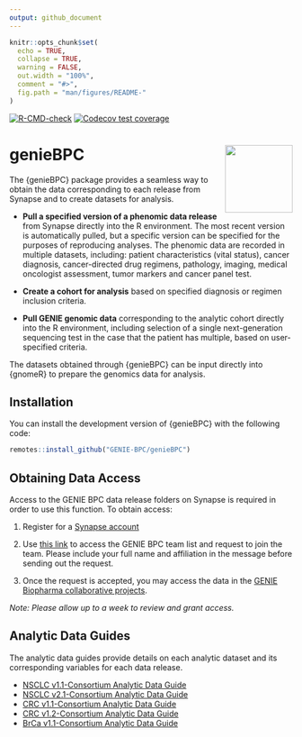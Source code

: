 ```yaml
---
output: github_document
---
```


```r
knitr::opts_chunk$set(
  echo = TRUE,
  collapse = TRUE,
  warning = FALSE,
  out.width = "100%",
  comment = "#>",
  fig.path = "man/figures/README-"
)
```

<!-- badges: start -->
[![R-CMD-check](https://github.com/GENIE-BPC/genieBPC/workflows/R-CMD-check/badge.svg)](https://github.com/GENIE-BPC/genieBPC/actions)
[![Codecov test coverage](https://codecov.io/gh/GENIE-BPC/genieBPC/branch/master/graph/badge.svg)](https://codecov.io/gh/GENIE-BPC/genieBPC?branch=master)
<!-- badges: end -->

# genieBPC <img src="man/figures/geniebpc_hex_sticker.png" align="right" height="120" /></a>


The {genieBPC} package provides a seamless way to obtain the data corresponding to each release from Synapse and to create datasets for analysis.

- **Pull a specified version of a phenomic data release** from Synapse directly into the R environment. The most recent version is automatically pulled, but a specific version can be specified for the purposes of reproducing analyses. The phenomic data are recorded in multiple datasets, including: patient characteristics (vital status), cancer diagnosis, cancer-directed drug regimens, pathology, imaging, medical oncologist assessment, tumor markers and cancer panel test.

- **Create a cohort for analysis** based on specified diagnosis or regimen inclusion criteria.

- **Pull GENIE genomic data** corresponding to the analytic cohort directly into the R environment, including selection of a single next-generation sequencing test in the case that the patient has multiple, based on user-specified criteria.

The datasets obtained through {genieBPC} can be input directly into {gnomeR} to prepare the genomics data for analysis. 


## Installation

You can install the development version of {genieBPC} with the following code:

```r
remotes::install_github("GENIE-BPC/genieBPC")
```


## Obtaining Data Access

Access to the GENIE BPC data release folders on Synapse is required in order to use this function. To obtain access:

1. Register for a [Synapse account](https://www.synapse.org/#)

2. Use [this link](https://www.synapse.org/#!Team:3399797) to access the GENIE BPC team list and request to join the team. Please include your full name and affiliation in the message before sending out the request.

3. Once the request is accepted, you may access the data in the [GENIE Biopharma collaborative projects](https://www.synapse.org/#!Synapse:syn21226493).

*Note: Please allow up to a week to review and grant access.*


## Analytic Data Guides

The analytic data guides provide details on each analytic dataset and its corresponding variables for each data release.


* [NSCLC v1.1-Consortium Analytic Data Guide](https://www.synapse.org/#!Synapse:syn23002641)
* [NSCLC v2.1-Consortium Analytic Data Guide](https://www.synapse.org/#!Synapse:syn26008058)
* [CRC v1.1-Consortium Analytic Data Guide](https://www.synapse.org/#!Synapse:syn23764204)
* [CRC v1.2-Consortium Analytic Data Guide](https://www.synapse.org/#!Synapse:syn26077308)
* [BrCa v1.1-Consortium Analytic Data Guide](https://www.synapse.org/#!Synapse:syn26077313)

